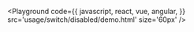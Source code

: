 

<Playground
  code={{
    javascript,
    react,
    vue,
    angular,
  }}
  src='usage/switch/disabled/demo.html'
  size='60px'
/>
